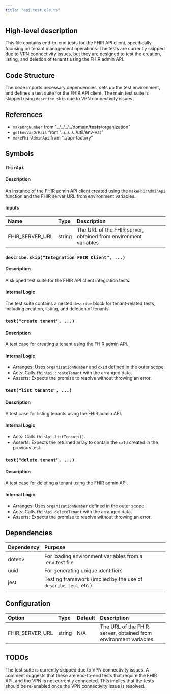 ```yaml
---
title: "api.test.e2e.ts"
---
```


## High-level description
This file contains end-to-end tests for the FHIR API client, specifically focusing on tenant management operations. The tests are currently skipped due to VPN connectivity issues, but they are designed to test the creation, listing, and deletion of tenants using the FHIR admin API.

## Code Structure
The code imports necessary dependencies, sets up the test environment, and defines a test suite for the FHIR API client. The main test suite is skipped using `describe.skip` due to VPN connectivity issues.

## References
- `makeOrgNumber` from "../../../../domain/__tests__/organization"
- `getEnvVarOrFail` from "../../../../util/env-var"
- `makeFhirAdminApi` from "../api-factory"

## Symbols

### `fhirApi`
#### Description
An instance of the FHIR admin API client created using the `makeFhirAdminApi` function and the FHIR server URL from environment variables.

#### Inputs
| Name | Type | Description |
|:-----|:-----|:------------|
| FHIR_SERVER_URL | string | The URL of the FHIR server, obtained from environment variables |

### `describe.skip("Integration FHIR Client", ...)`
#### Description
A skipped test suite for the FHIR API client integration tests.

#### Internal Logic
The test suite contains a nested `describe` block for tenant-related tests, including creation, listing, and deletion of tenants.

### `test("create tenant", ...)`
#### Description
A test case for creating a tenant using the FHIR admin API.

#### Internal Logic
- Arranges: Uses `organizationNumber` and `cxId` defined in the outer scope.
- Acts: Calls `fhirApi.createTenant` with the arranged data.
- Asserts: Expects the promise to resolve without throwing an error.

### `test("list tenants", ...)`
#### Description
A test case for listing tenants using the FHIR admin API.

#### Internal Logic
- Acts: Calls `fhirApi.listTenants()`.
- Asserts: Expects the returned array to contain the `cxId` created in the previous test.

### `test("delete tenant", ...)`
#### Description
A test case for deleting a tenant using the FHIR admin API.

#### Internal Logic
- Arranges: Uses `organizationNumber` defined in the outer scope.
- Acts: Calls `fhirApi.deleteTenant` with the arranged data.
- Asserts: Expects the promise to resolve without throwing an error.

## Dependencies
| Dependency | Purpose |
|:-----------|:--------|
| dotenv | For loading environment variables from a .env.test file |
| uuid | For generating unique identifiers |
| jest | Testing framework (implied by the use of `describe`, `test`, etc.) |

## Configuration
| Option | Type | Default | Description |
|:-------|:-----|:--------|:------------|
| FHIR_SERVER_URL | string | N/A | The URL of the FHIR server, obtained from environment variables |

## TODOs
The test suite is currently skipped due to VPN connectivity issues. A comment suggests that these are end-to-end tests that require the FHIR API, and the VPN is not currently connected. This implies that the tests should be re-enabled once the VPN connectivity issue is resolved.